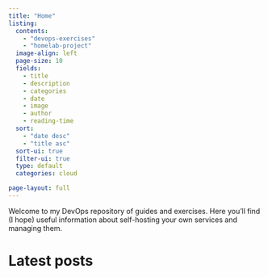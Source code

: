 ```yaml
---
title: "Home"
listing:
  contents:
    - "devops-exercises"
    - "homelab-project"
  image-align: left
  page-size: 10
  fields:
    - title
    - description
    - categories
    - date
    - image
    - author
    - reading-time
  sort:
    - "date desc"
    - "title asc"
  sort-ui: true
  filter-ui: true
  type: default
  categories: cloud

page-layout: full
---
```


Welcome to my DevOps repository of guides and exercises. Here you'll find (I hope) useful information about self-hosting your own services and managing them.

# Latest posts
